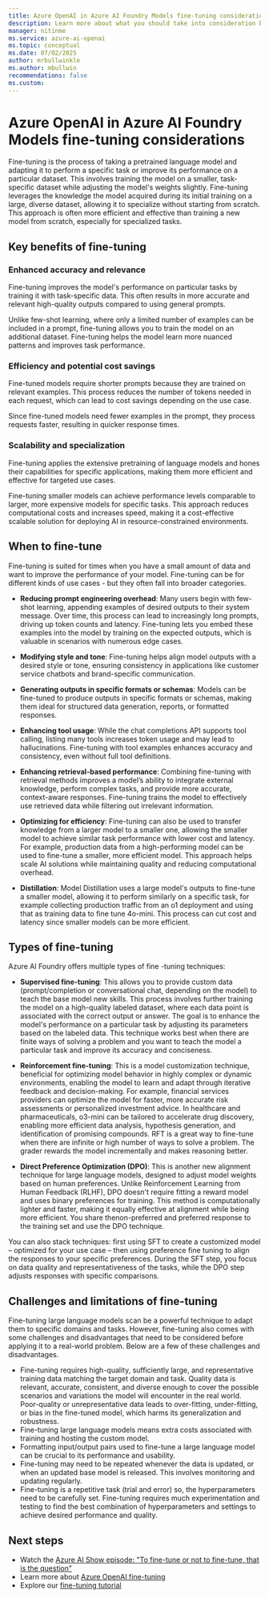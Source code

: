 ```yaml
---
title: Azure OpenAI in Azure AI Foundry Models fine-tuning considerations
description: Learn more about what you should take into consideration before fine-tuning with Azure OpenAI 
manager: nitinme
ms.service: azure-ai-openai
ms.topic: conceptual 
ms.date: 07/02/2025
author: mrbullwinkle
ms.author: mbullwin
recommendations: false
ms.custom:
---
```


# Azure OpenAI in Azure AI Foundry Models fine-tuning considerations

Fine-tuning is the process of taking a pretrained language model and adapting it to perform a specific task or improve its performance on a particular dataset. This involves training the model on a smaller, task-specific dataset while adjusting the model's weights slightly. Fine-tuning leverages the knowledge the model acquired during its initial training on a large, diverse dataset, allowing it to specialize without starting from scratch. This approach is often more efficient and effective than training a new model from scratch, especially for specialized tasks. 

## Key benefits of fine-tuning

### Enhanced accuracy and relevance

Fine-tuning improves the model's performance on particular tasks by training it with task-specific data. This often results in more accurate and relevant high-quality outputs compared to using general prompts. 

Unlike few-shot learning, where only a limited number of examples can be included in a prompt, fine-tuning allows you to train the model on an additional dataset. Fine-tuning helps the model learn more nuanced patterns and improves task performance. 

### Efficiency and potential cost savings

Fine-tuned models require shorter prompts because they are trained on relevant examples. This process reduces the number of tokens needed in each request, which can lead to cost savings depending on the use case. 

Since fine-tuned models need fewer examples in the prompt, they process requests faster, resulting in quicker response times. 

### Scalability and specialization

Fine-tuning applies the extensive pretraining of language models and hones their capabilities for specific applications, making them more efficient and effective for targeted use cases. 

Fine-tuning smaller models can achieve performance levels comparable to larger, more expensive models for specific tasks. This approach reduces computational costs and increases speed, making it a cost-effective scalable solution for deploying AI in resource-constrained environments. 

## When to fine-tune

Fine-tuning is suited for times when you have a small amount of data and want to improve the performance of your model. Fine-tuning can be for different kinds of use cases - but they often fall into broader categories. 

* **Reducing prompt engineering overhead**: Many users begin with few-shot learning, appending examples of desired outputs to their system message. Over time, this process can lead to increasingly long prompts, driving up token counts and latency. Fine-tuning lets you embed these examples into the model by training on the expected outputs, which is valuable in scenarios with numerous edge cases.

* **Modifying style and tone**: Fine-tuning helps align model outputs with a desired style or tone, ensuring consistency in applications like customer service chatbots and brand-specific communication.

* **Generating outputs in specific formats or schemas**: Models can be fine-tuned to produce outputs in specific formats or schemas, making them ideal for structured data generation, reports, or formatted responses.

* **Enhancing tool usage**: While the chat completions API supports tool calling, listing many tools increases token usage and may lead to hallucinations. Fine-tuning with tool examples enhances accuracy and consistency, even without full tool definitions.

* **Enhancing retrieval-based performance**: Combining fine-tuning with retrieval methods improves a model’s ability to integrate external knowledge, perform complex tasks, and provide more accurate, context-aware responses. Fine-tuning trains the model to effectively use retrieved data while filtering out irrelevant information.

* **Optimizing for efficiency**: Fine-tuning can also be used to transfer knowledge from a larger model to a smaller one, allowing the smaller model to achieve similar task performance with lower cost and latency. For example, production data from a high-performing model can be used to fine-tune a smaller, more efficient model. This approach helps scale AI solutions while maintaining quality and reducing computational overhead.

* **Distillation**: Model Distillation uses a large model's outputs to fine-tune a smaller model, allowing it to perform similarly on a specific task, for example collecting production traffic from an o1 deployment and using that as training data to fine tune 4o-mini. This process can cut cost and latency since smaller models can be more efficient. 

## Types of fine-tuning

Azure AI Foundry offers multiple types of fine -tuning techniques:

* **Supervised fine-tuning**: This allows you to provide custom data (prompt/completion or conversational chat, depending on the model) to teach the base model new skills. This process involves further training the model on a high-quality labeled dataset, where each data point is associated with the correct output or answer. The goal is to enhance the model's performance on a particular task by adjusting its parameters based on the labeled data. This technique works best when there are finite ways of solving a problem and you want to teach the model a particular task and improve its accuracy and conciseness.

* **Reinforcement fine-tuning**: This is a model customization technique, beneficial for optimizing model behavior in highly complex or dynamic environments, enabling the model to learn and adapt through iterative feedback and decision-making. For example, financial services providers can optimize the model for faster, more accurate risk assessments or personalized investment advice. In healthcare and pharmaceuticals, o3-mini can be tailored to accelerate drug discovery, enabling more efficient data analysis, hypothesis generation, and identification of promising compounds. RFT is a great way to fine-tune when there are infinite or high number of ways to solve a problem. The grader rewards the model incrementally and makes reasoning better.

* **Direct Preference Optimization (DPO)**: This is another new alignment technique for large language models, designed to adjust model weights based on human preferences. Unlike Reinforcement Learning from Human Feedback (RLHF), DPO doesn't require fitting a reward model and uses binary preferences for training. This method is computationally lighter and faster, making it equally effective at alignment while being more efficient. You share thenon-preferred and preferred response to the training set and use the DPO technique.

You can also stack techniques: first using SFT to create a customized model – optimized for your use case – then using preference fine tuning to align the responses to your specific preferences. During the SFT step, you focus on data quality and representativeness of the tasks, while the DPO step adjusts responses with specific comparisons. 

## Challenges and limitations of fine-tuning

Fine-tuning large language models scan be a powerful technique to adapt them to specific domains and tasks. However, fine-tuning also comes with some challenges and disadvantages that need to be considered before applying it to a real-world problem. Below are a few of these challenges and disadvantages. 

- Fine-tuning requires high-quality, sufficiently large, and representative training data matching the target domain and task. Quality data is relevant, accurate, consistent, and diverse enough to cover the possible scenarios and variations the model will encounter in the real world. Poor-quality or unrepresentative data leads to over-fitting, under-fitting, or bias in the fine-tuned model, which harms its generalization and robustness.
- Fine-tuning large language models means extra costs associated with training and hosting the custom model.
- Formatting input/output pairs used to fine-tune a large language model can be crucial to its performance and usability.
- Fine-tuning may need to be repeated whenever the data is updated, or when an updated base model is released. This involves monitoring and updating regularly.
- Fine-tuning is a repetitive task (trial and error) so, the hyperparameters need to be carefully set. Fine-tuning requires much experimentation and testing to find the best combination of hyperparameters and settings to achieve desired performance and quality.

## Next steps

- Watch the [Azure AI Show episode: "To fine-tune or not to fine-tune, that is the question"](https://www.youtube.com/watch?v=0Jo-z-MFxJs)
- Learn more about [Azure OpenAI fine-tuning](../how-to/fine-tuning.md)
- Explore our [fine-tuning tutorial](../tutorials/fine-tune.md)
